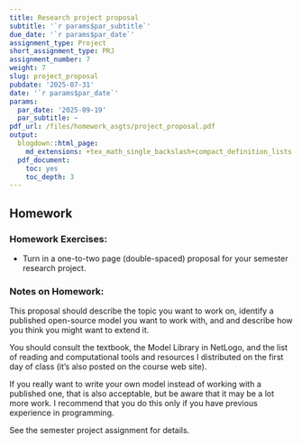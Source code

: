 ```yaml
---
title: Research project proposal
subtitle: '`r params$par_subtitle`'
due_date: '`r params$par_date`'
assignment_type: Project
short_assignment_type: PRJ
assignment_number: 7
weight: 7
slug: project_proposal
pubdate: '2025-07-31'
date: '`r params$par_date`'
params:
  par_date: '2025-09-19'
  par_subtitle: ~
pdf_url: /files/homework_asgts/project_proposal.pdf
output:
  blogdown::html_page:
    md_extensions: +tex_math_single_backslash+compact_definition_lists
  pdf_document:
    toc: yes
    toc_depth: 3
---
```

## Homework

### Homework Exercises:



* Turn in a one-to-two page (double-spaced) proposal for your semester research project.

### Notes on Homework:


This proposal should describe the topic you want to work on, 
identify a published open-source model you want to work with,
and and describe how you think you might want to extend it.

You should consult the textbook, the Model Library in NetLogo, 
and the list of reading and computational tools and
resources I distributed on the first day of class (it's also posted on the
course web site).

If you really want to write your own model instead of working with a
published one, that is also acceptable, but be aware that it may be a lot
more work. I recommend that you do this only if you have previous experience
in programming.

See the semester project assignment for details.